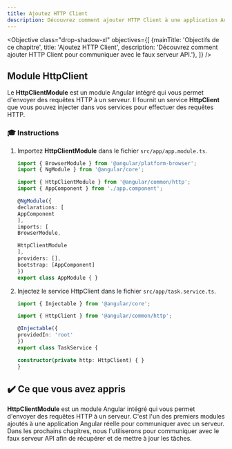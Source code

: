 ```yaml
---
title: Ajoutez HTTP Client
description: Découvrez comment ajouter HTTP Client à une application Angular.
---
```



<Objective class="drop-shadow-xl" objectives={[
    {mainTitle: 'Objectifs de ce chapitre', title: 'Ajoutez HTTP Client', description: 'Découvrez comment ajouter HTTP Client pour communiquer avec le faux serveur API.'},
]} />

## Module HttpClient

Le **HttpClientModule** est un module Angular intégré qui vous permet d'envoyer des requêtes HTTP à un serveur.
Il fournit un service **HttpClient** que vous pouvez injecter dans vos services pour effectuer des requêtes HTTP.

### 🎓 Instructions

<Steps>

1. Importez **HttpClientModule** dans le fichier `src/app/app.module.ts`.

    ```typescript ins={"Importez HttpClientModule": 3-4} ins={"Ajoutez HttpClientModule au tableau d\'imports": 13-14}
    import { BrowserModule } from '@angular/platform-browser';
    import { NgModule } from '@angular/core';

    import { HttpClientModule } from '@angular/common/http';
    import { AppComponent } from './app.component';

    @NgModule({
    declarations: [
    AppComponent
    ],
    imports: [
    BrowserModule,

    HttpClientModule
    ],
    providers: [],
    bootstrap: [AppComponent]
    })
    export class AppModule { }
    ```

2. Injectez le service HttpClient dans le fichier `src/app/task.service.ts`.

    ```typescript ins={"Importez le service HttpClient": 2-3} ins={"Injectez le service HttpClient": 9-11}
    import { Injectable } from '@angular/core';

    import { HttpClient } from '@angular/common/http';

    @Injectable({
    providedIn: 'root'
    })
    export class TaskService {

    constructor(private http: HttpClient) { }
    }
    ```

</Steps>

## ✔️ Ce que vous avez appris

**HttpClientModule** est un module Angular intégré qui vous permet d'envoyer des requêtes HTTP à un serveur.
C'est l'un des premiers modules ajoutés à une application Angular réelle pour communiquer avec un serveur.
Dans les prochains chapitres, nous l'utiliserons pour communiquer avec le faux serveur API afin de récupérer et de mettre à jour les tâches.
